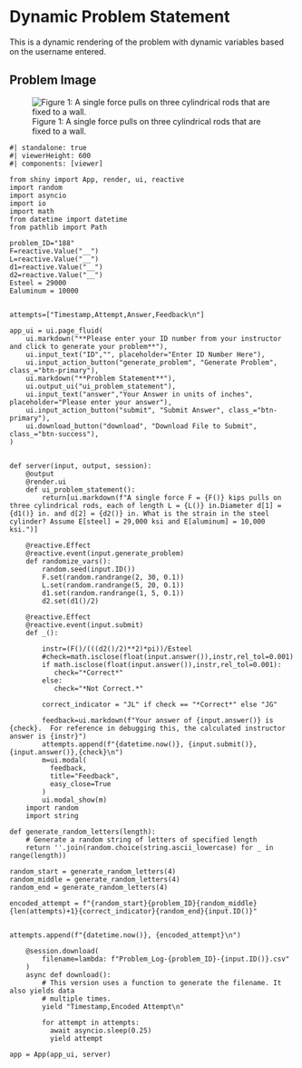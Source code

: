 # Dynamic Problem Statement {.unnumbered}

This is a dynamic rendering of the problem with dynamic variables based on the username entered. 


## Problem Image

![Figure 1: A single force pulls on three cylindrical rods that are fixed to a wall.](images/188.png){fig-alt="Picture with three cylindrical rods. The middle rod is made of steel and the two outer rods are made of aluminum. The left cylinder is attached to the wall with a diameter of d[1]. The middle cylinder has a diameter of d[2]. The right cylinder has a diameter of d[3] and the force is applied. "}

```shinylive-python
#| standalone: true
#| viewerHeight: 600
#| components: [viewer]

from shiny import App, render, ui, reactive
import random
import asyncio
import io
import math
from datetime import datetime
from pathlib import Path

problem_ID="188"
F=reactive.Value("__")
L=reactive.Value("__")
d1=reactive.Value("__")
d2=reactive.Value("__")
Esteel = 29000
Ealuminum = 10000


attempts=["Timestamp,Attempt,Answer,Feedback\n"]

app_ui = ui.page_fluid(
    ui.markdown("**Please enter your ID number from your instructor and click to generate your problem**"),
    ui.input_text("ID","", placeholder="Enter ID Number Here"),
    ui.input_action_button("generate_problem", "Generate Problem", class_="btn-primary"),
    ui.markdown("**Problem Statement**"),
    ui.output_ui("ui_problem_statement"),
    ui.input_text("answer","Your Answer in units of inches", placeholder="Please enter your answer"),
    ui.input_action_button("submit", "Submit Answer", class_="btn-primary"),
    ui.download_button("download", "Download File to Submit", class_="btn-success"),
)


def server(input, output, session):
    @output
    @render.ui
    def ui_problem_statement():
        return[ui.markdown(f"A single force F = {F()} kips pulls on three cylindrical rods, each of length L = {L()} in.Diameter d[1] = {d1()} in. and d[2] = {d2()} in. What is the strain in the steel cylinder? Assume E[steel] = 29,000 ksi and E[aluminum] = 10,000 ksi.")]
    
    @reactive.Effect
    @reactive.event(input.generate_problem)
    def randomize_vars():
        random.seed(input.ID())
        F.set(random.randrange(2, 30, 0.1))
        L.set(random.randrange(5, 20, 0.1))
        d1.set(random.randrange(1, 5, 0.1))
        d2.set(d1()/2)
        
    @reactive.Effect
    @reactive.event(input.submit)
    def _():
        
        instr=(F()/(((d2()/2)**2)*pi))/Esteel
        #check=math.isclose(float(input.answer()),instr,rel_tol=0.001)
        if math.isclose(float(input.answer()),instr,rel_tol=0.001):
           check="*Correct*"
        else:
           check="*Not Correct.*"
        
        correct_indicator = "JL" if check == "*Correct*" else "JG"
        
        feedback=ui.markdown(f"Your answer of {input.answer()} is {check}.  For reference in debugging this, the calculated instructor answer is {instr}")
        attempts.append(f"{datetime.now()}, {input.submit()},{input.answer()},{check}\n")
        m=ui.modal(
          feedback,
          title="Feedback",
          easy_close=True
        )
        ui.modal_show(m)
    import random
    import string

def generate_random_letters(length):
    # Generate a random string of letters of specified length
    return ''.join(random.choice(string.ascii_lowercase) for _ in range(length))   

random_start = generate_random_letters(4)  
random_middle = generate_random_letters(4)
random_end = generate_random_letters(4)    

encoded_attempt = f"{random_start}{problem_ID}{random_middle}{len(attempts)+1}{correct_indicator}{random_end}{input.ID()}"


attempts.append(f"{datetime.now()}, {encoded_attempt}\n")

    @session.download(
        filename=lambda: f"Problem_Log-{problem_ID}-{input.ID()}.csv"
    )
    async def download():
        # This version uses a function to generate the filename. It also yields data
        # multiple times.
        yield "Timestamp,Encoded Attempt\n"
   
        for attempt in attempts:
          await asyncio.sleep(0.25) 
          yield attempt

app = App(app_ui, server)

```
